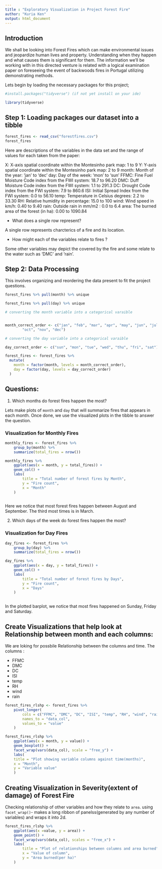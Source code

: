 ```yaml
---
title : "Exploratory Visualization in Project Forest Fire"
author: "Kuria Ken"
output: html_document
---
```


## Introduction

We shall be looking into Forest Fires which can make environmental
issues and jeopardize human lives and property. Understanding when
they happen and what causes them is significant for them. 
The information we'll be working with in this directed venture is
related with a logical examination paper on foreseeing the event 
of backwoods fires in Portugal utilizing demonstrating methods.

Lets begin by loading the necessary packages for this project;

```r
#install.packages("tidyverse") (if not yet install on your ide)

library(tidyverse)

```

## Step 1: Loading packages our dataset into a tibble

```r
forest_fires <- read_csv("forestfires.csv")
forest_fires

```

Here are descriptions of the variables in the data set and the range of values for each taken from the paper:

X: X-axis spatial coordinate within the Montesinho park map: 1 to 9
Y: Y-axis spatial coordinate within the Montesinho park map: 2 to 9
month: Month of the year: 'jan' to 'dec'
day: Day of the week: 'mon' to 'sun'
FFMC: Fine Fuel Moisture Code index from the FWI system: 18.7 to 96.20
DMC: Duff Moisture Code index from the FWI system: 1.1 to 291.3
DC: Drought Code index from the FWI system: 7.9 to 860.6
ISI: Initial Spread Index from the FWI system: 0.0 to 56.10
temp: Temperature in Celsius degrees: 2.2 to 33.30
RH: Relative humidity in percentage: 15.0 to 100
wind: Wind speed in km/h: 0.40 to 9.40
rain: Outside rain in mm/m2 : 0.0 to 6.4
area: The burned area of the forest (in ha): 0.00 to 1090.84

- What does a single row represent? 

A single row represents charcterics of a fire and its location. 

- How might each of the variables relate to fires ?

Some other variables may depict the covered by the fire and some relate to the water such as 'DMC' and 'rain'.

## Step 2: Data Processing 

This involves organizing and reordering the data present to fit the project questions.


```r
forest_fires %>% pull(month) %>% unique

forest_fires %>% pull(day) %>% unique

# converting the month variable into a categorical varaible


month_correct_order <- c("jan", "feb", "mar", "apr", "may", "jun", "jul", "aug", "sep", 
        "oct", "nov", "dec")

# converting the day variable into a categorical varaible

day_correct_order <- c("sun", "mon", "tue", "wed", "thu", "fri", "sat")

forest_fires <- forest_fires %>% 
  mutate(
    month = factor(month, levels = month_correct_order),
    day = factor(day, levels = day_correct_order)
  )


```

## Questions:

1. Which months do forest fires happen the most?

Lets make plots of `month` and `day`  that will summarize fires that appears in each month. 
Once done, we use the visualized plots in the tibble to answer the question.

### Visualization for Monthly Fires

```r
monthly_fires <- forest_fires %>%
    group_by(month) %>% 
    summarize(total_fires = nrow())

monthly_fires %>%
    ggplot(aes(x = month, y = total_fires)) +
    geom_col() + 
    labs(
        title = "Total number of forest fires by Month",
        y = "Fire count",
        x = "Month"
    )
 
```

Here we notice that most forest fires happen between August and September. The third most times is in March.

2. Which days of the week do forest fires happen the most?

### Visualization for Day Fires

```r
day_fires <- forest_fires %>%
    group_by(day) %>% 
    summarize(total_fires = nrow())

day_fires %>%
    ggplot(aes(x = day, y = total_fires)) +
    geom_col() + 
    labs(
        title = "Total number of forest fires by Days",
        y = "Fire count",
        x = "Days"
    )
 
```

In the plotted barplot, we notice that most fires happened on Sunday, Friday and Saturday. 


## Create Visualizations that help look at Relationship between month and each columns: 

We are loking for possbile Relationship between the columns and time.
The columns :

- FFMC
- DMC
- DC
- ISI
- temp
- RH
- wind
- rain


```r

forest_fires_rlshp <- forest_fires %>%
    pivot_longer(
        cols = c("FFMC", "DMC", "DC", "ISI", "temp", "RH", "wind", "rain"),
        names_to = "data_col",
        values_to = "value"
    )

forest_fires_rlshp %>%
    ggplot(aes(x = month, y = value)) +
    geom_boxplot() +
    facet_wrap(vars(data_col), scale = "free_y") +
    labs(
    title = "Plot showing variable columns against time(months)",
    x = "Month",
    y = "Variable value"
    )

```

## Creating Visualization in Severity(extent of damage) of Forest Fire

Checking relationship of other variables and how they relate to `area`. 
using `facet_wrap()`- makes a long ribbon of panelss(generated by any number of variables) 
and wraps it into 2d.


```r

forest_fires_rlshp %>%
    ggplot(aes(x =value, y = area)) +
    geom_point() + 
    facet_wrap(vars(data_col), scales = "free_x") + 
    labs(
        title = "Plot of relationships between columns and area burned",
        x = "Value of column",
        y = "Area burned(per ha)"
    )

```

